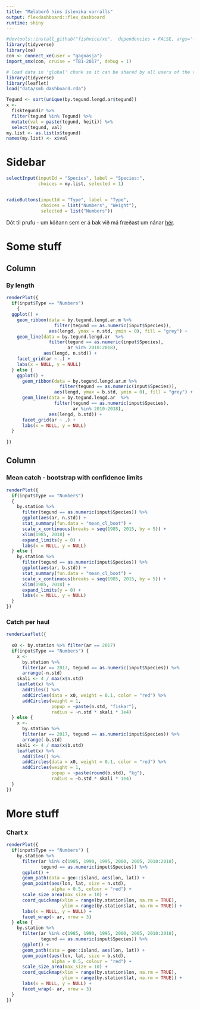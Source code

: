 ```yaml
---
title: "Mælaborð hins íslenzka vorralls"
output: flexdashboard::flex_dashboard
runtime: shiny
---
```


```r
#devtools::install_github("fishvice/xe",  dependencies = FALSE, args='--no-multiarch')
library(tidyverse)
library(xe)
con <- connect_xe(user = "gagnasja")
import_smx(con, cruise = "TB1-2017", debug = 1)
```

```r
# load data in 'global' chunk so it can be shared by all users of the dashboard
library(tidyverse)
library(leaflet)
load("data/smb_dashboard.rda")

Tegund <- sort(unique(by.tegund.lengd.ar$tegund))
x <- 
  fisktegundir %>% 
  filter(tegund %in% Tegund) %>% 
  mutate(val = paste(tegund, heiti)) %>% 
  select(tegund, val)
my.list <- as.list(x$tegund)
names(my.list) <- x$val
```

Sidebar {.sidebar}
=====================================

```r
selectInput(inputId = "Species", label = "Species:",
            choices = my.list, selected = 1)


radioButtons(inputId = "Type", label = "Type", 
             choices = list("Numbers", "Weight"), 
             selected = list("Numbers"))
```

Dót til prufu - um kóðann sem er á bak við má fræðast um nánar [hér](http://www.hafro.is/~einarhj/gagnakvorn).

Some stuff
=====================================  

Column 
-------------------------------------

### By length

```r
renderPlot({
  if(input$Type == "Numbers") 
    {
  ggplot() +
    geom_ribbon(data = by.tegund.lengd.ar.m %>% 
                  filter(tegund == as.numeric(input$Species)),
                aes(lengd, ymax = n.std, ymin = 0), fill = "grey") +
    geom_line(data = by.tegund.lengd.ar  %>% 
                filter(tegund == as.numeric(input$Species),
                       ar %in% 2010:2018),
              aes(lengd, n.std)) +
    facet_grid(ar ~ .) +
    labs(x = NULL, y = NULL)
  } else {
    ggplot() +
      geom_ribbon(data = by.tegund.lengd.ar.m %>% 
                    filter(tegund == as.numeric(input$Species)),
                  aes(lengd, ymax = b.std, ymin = 0), fill = "grey") +
      geom_line(data = by.tegund.lengd.ar  %>% 
                  filter(tegund == as.numeric(input$Species),
                         ar %in% 2010:2018),
                aes(lengd, b.std)) +
      facet_grid(ar ~ .) +
      labs(x = NULL, y = NULL)
  } 
  
})
```


Column 
-------------------------------------

### Mean catch - bootstrap with confidence limits

```r
renderPlot({
  if(input$Type == "Numbers") 
  {
    by.station %>% 
      filter(tegund == as.numeric(input$Species)) %>% 
      ggplot(aes(ar, n.std)) +
      stat_summary(fun.data = "mean_cl_boot") +
      scale_x_continuous(breaks = seq(1985, 2015, by = 5)) +
      xlim(1985, 2018) +
      expand_limits(y = 0) +
      labs(x = NULL, y = NULL)
  } else {
    by.station %>% 
      filter(tegund == as.numeric(input$Species)) %>% 
      ggplot(aes(ar, b.std)) +
      stat_summary(fun.data = "mean_cl_boot") +
      scale_x_continuous(breaks = seq(1985, 2015, by = 5)) +
      xlim(1985, 2018) +
      expand_limits(y = 0) +
      labs(x = NULL, y = NULL)
  }
})
```   


### Catch per haul

```r
renderLeaflet({
  
  x0 <- by.station %>% filter(ar == 2017)
  if(input$Type == "Numbers") {
    x <- 
      by.station %>% 
      filter(ar == 2017, tegund == as.numeric(input$Species)) %>% 
      arrange(-n.std)
    skali <- 4 / max(x$n.std)
    leaflet(x) %>% 
      addTiles() %>% 
      addCircles(data = x0, weight = 0.1, color = "red") %>% 
      addCircles(weight = 1,
                 popup = ~paste(n.std, "fiskar"),
                 radius = ~n.std * skali * 1e4)
  } else {
    x <- 
      by.station %>% 
      filter(ar == 2017, tegund == as.numeric(input$Species)) %>% 
      arrange(-b.std)
    skali <- 4 / max(x$b.std)
    leaflet(x) %>% 
      addTiles() %>% 
      addCircles(data = x0, weight = 0.1, color = "red") %>% 
      addCircles(weight = 1,
                 popup = ~paste(round(b.std), "kg"),
                 radius = ~b.std * skali * 1e4)
  }
})
```

More stuff
=====================================

### Chart x
    
```r
renderPlot({
  if(input$Type == "Numbers") {
    by.station %>% 
      filter(ar %in% c(1985, 1990, 1995, 2000, 2005, 2010:2018),
             tegund == as.numeric(input$Species)) %>% 
      ggplot() +
      geom_path(data = geo::island, aes(lon, lat)) +
      geom_point(aes(lon, lat, size = n.std),
                 alpha = 0.5, colour = "red") +
      scale_size_area(max_size = 10) +
      coord_quickmap(xlim = range(by.station$lon, na.rm = TRUE),
                     ylim = range(by.station$lat, na.rm = TRUE)) +
      labs(x = NULL, y = NULL) +
      facet_wrap(~ ar, nrow = 3)
  } else {
    by.station %>% 
      filter(ar %in% c(1985, 1990, 1995, 2000, 2005, 2010:2018),
             tegund == as.numeric(input$Species)) %>% 
      ggplot() +
      geom_path(data = geo::island, aes(lon, lat)) +
      geom_point(aes(lon, lat, size = b.std),
                 alpha = 0.5, colour = "red") +
      scale_size_area(max_size = 10) +
      coord_quickmap(xlim = range(by.station$lon, na.rm = TRUE),
                     ylim = range(by.station$lat, na.rm = TRUE)) +
      labs(x = NULL, y = NULL) +
      facet_wrap(~ ar, nrow = 3)
  }
})
```